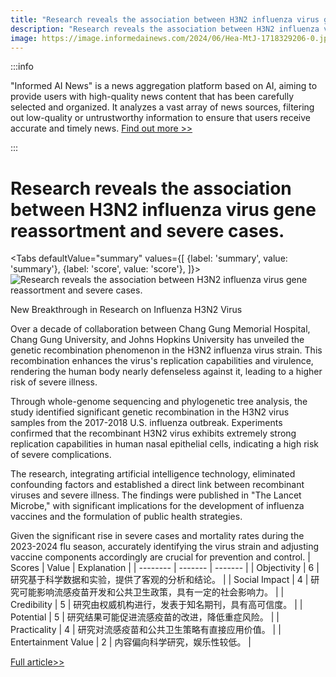 ```yaml
---
title: "Research reveals the association between H3N2 influenza virus gene reassortment and severe cases."
description: "Research reveals the association between H3N2 influenza virus gene reassortment and severe cases."
image: https://image.informedainews.com/2024/06/Hea-MtJ-1718329206-0.jpg
---
```



:::info

"Informed AI News" is a news aggregation platform based on AI, aiming to provide users with high-quality news content that has been carefully selected and organized. It analyzes a vast array of news sources, filtering out low-quality or untrustworthy information to ensure that users receive accurate and timely news.  [Find out more >>](/)

:::

# Research reveals the association between H3N2 influenza virus gene reassortment and severe cases.


<Tabs
	defaultValue="summary"
	values={[
	{label: 'summary', value: 'summary'},
	{label: 'score', value: 'score'},
]}>
<TabItem value="summary">
<img
  src="https://image.informedainews.com/2024/06/Hea-MtJ-1718329206-0.jpg"
  alt="Research reveals the association between H3N2 influenza virus gene reassortment and severe cases."
/>



New Breakthrough in Research on Influenza H3N2 Virus

Over a decade of collaboration between Chang Gung Memorial Hospital, Chang Gung University, and Johns Hopkins University has unveiled the genetic recombination phenomenon in the H3N2 influenza virus strain. This recombination enhances the virus's replication capabilities and virulence, rendering the human body nearly defenseless against it, leading to a higher risk of severe illness.

Through whole-genome sequencing and phylogenetic tree analysis, the study identified significant genetic recombination in the H3N2 virus samples from the 2017-2018 U.S. influenza outbreak. Experiments confirmed that the recombinant H3N2 virus exhibits extremely strong replication capabilities in human nasal epithelial cells, indicating a high risk of severe complications.

The research, integrating artificial intelligence technology, eliminated confounding factors and established a direct link between recombinant viruses and severe illness. The findings were published in "The Lancet Microbe," with significant implications for the development of influenza vaccines and the formulation of public health strategies.

Given the significant rise in severe cases and mortality rates during the 2023-2024 flu season, accurately identifying the virus strain and adjusting vaccine components accordingly are crucial for prevention and control.
</TabItem>
<TabItem value="score">
	| Scores     | Value   | Explanation |
	| -------- | ------- | ------- |
	| Objectivity  | 6    | 研究基于科学数据和实验，提供了客观的分析和结论。    |
	| Social Impact | 4     | 研究可能影响流感疫苗开发和公共卫生政策，具有一定的社会影响力。    |
	| Credibility    | 5    | 研究由权威机构进行，发表于知名期刊，具有高可信度。    |
	| Potential    | 5    | 研究结果可能促进流感疫苗的改进，降低重症风险。    |
	| Practicality    | 4    | 研究对流感疫苗和公共卫生策略有直接应用价值。    |
	| Entertainment Value    | 2    | 内容偏向科学研究，娱乐性较低。    |
</TabItem>
</Tabs>

[Full article>>](https://today.line.me/tw/v2/article/rmXMlM0)
